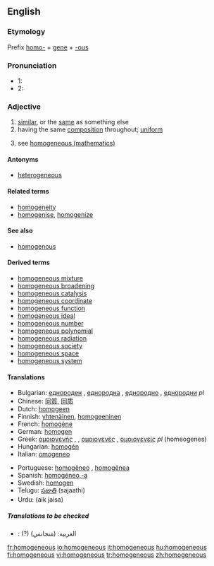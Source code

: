 ==English==

===Etymology===
Prefix [[homo-]] + [[gene]] + [[-ous]]

===Pronunciation===
*1: {{IPA|/ho.məˈdʒi.ni.əs/}}
*2: {{IPA|/həˈmɑ.dʒɪ.nəs/}}
*:{{audio|en-us-homogeneous.ogg|Audio (US)}}
*:{{audio|en-uk-homogeneous.ogg|Audio (UK)}}

===Adjective===
{{en-adj|-}}

# [[similar]], or the [[same]] as something else
# having the same [[composition]] throughout; [[uniform]]
# {{mathematics}} see [[w:homogeneous (mathematics)|homogeneous (mathematics)]]

====Antonyms====
*[[heterogeneous]]

====Related terms====
*[[homogeneity]]
*[[homogenise]], [[homogenize]]

====See also====
*[[homogenous]]

====Derived terms====
*[[homogeneous mixture]]
*[[homogeneous broadening]]
*[[homogeneous catalysis]]
*[[homogeneous coordinate]]
*[[homogeneous function]]
*[[homogeneous ideal]]
*[[homogeneous number]]
*[[homogeneous polynomial]]
*[[homogeneous radiation]]
*[[homogeneous society]]
*[[homogeneous space]]
*[[homogeneous system]]

====Translations====
{{top}}
*Bulgarian: [[еднороден]] {{m}}, [[еднородна]] {{f}}, [[еднородно]] {{n}}, [[еднородни]] ''pl''
*Chinese: [[同質]], [[同质]]
*Dutch: [[homogeen]]
*Finnish: [[yhtenäinen]], [[homogeeninen]]
*French: [[homogène]]
*German: [[homogen]]
*Greek: [[ομοιογενής]] {{m}}, {{f}}, [[ομοιογενές]] {{n}}, [[ομοιογενείς]] ''pl'' (homeogenes)
*Hungarian: [[homogén]]
*Italian: [[omogeneo]]
{{mid}}
*Portuguese: [[homogêneo]] {{m}}, [[homogênea]] {{f}}
*Spanish: [[homogéneo,-a]]
*Swedish: [[homogen#Swedish|homogen]]
*Telugu: [[సజాతి]] (sajaathi)
*Urdu: (aik jaisa)
{{bottom}}

=====Translations to be checked=====
*{{ttbc|Arabic}}: (?) العربيه: (متجانس)



[[fr:homogeneous]]
[[io:homogeneous]]
[[it:homogeneous]]
[[hu:homogeneous]]
[[fi:homogeneous]]
[[vi:homogeneous]]
[[tr:homogeneous]]
[[zh:homogeneous]]